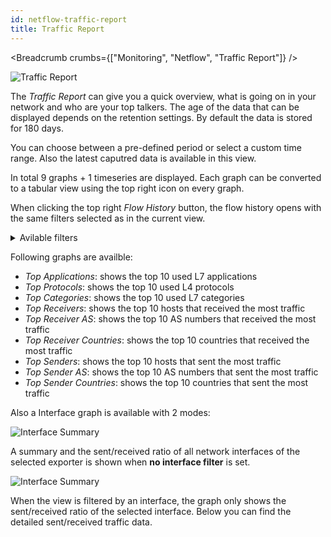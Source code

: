 ---
id: netflow-traffic-report
title: Traffic Report
---


<Breadcrumb crumbs={["Monitoring", "Netflow", "Traffic Report"]} />

![Traffic Report](../assets/i-vertix-netflow/traffic-report-1.png)

The *Traffic Report* can give you a quick overview, what is going on in your network and who are your top talkers.
The age of the data that can be displayed depends on the retention settings. By default the data is stored for 180 days.

You can choose between a pre-defined period or select a custom time range. Also the latest caputred data is available in this view.

In total 9 graphs + 1 timeseries are displayed. Each graph can be converted to a tabular view using the top right icon on every graph.

When clicking the top right *Flow History* button, the flow history opens with the same filters selected as in the current view.

<details>
<summary>Avilable filters</summary>

A lot of filters are avilable to get specific results:

- *Client IP*: filter by client ip
- *Server IP*: filter by server ip
- *Client Network*: filter by client IP using the network CIDR notation
- *Server Network*: filter by server IP using the network CIDR notation
- *Server ASN*: filter server by asn number
- *Client Country*: filter by client country
- *Server Country*: filter by server country
- *Application Protocol*: filter by application (L7) protocol
- *Application Category*: filter by application (L7) category
- *Protocol*: filter by transport (L4) protocol
- *Vlan*: filter by vlan
- *Interface*: filter by input or output interface

</details>

Following graphs are availble:

- *Top Applications*: shows the top 10 used L7 applications
- *Top Protocols*: shows the top 10 used L4 protocols
- *Top Categories*: shows the top 10 used L7 categories
- *Top Receivers*: shows the top 10 hosts that received the most traffic
- *Top Receiver AS*: shows the top 10 AS numbers that received the most traffic
- *Top Receiver Countries*: shows the top 10 countries that received the most traffic
- *Top Senders*: shows the top 10 hosts that sent the most traffic
- *Top Sender AS*: shows the top 10 AS numbers that sent the most traffic
- *Top Sender Countries*: shows the top 10 countries that sent the most traffic

Also a Interface graph is available with 2 modes:

<Tabs>

<TabItem value="sum" label="Summary">

![Interface Summary](../assets/i-vertix-netflow/traffic-report-2.png)

A summary and the sent/received ratio of all network interfaces of the selected exporter is shown when **no interface filter** is set.

</TabItem>
<TabItem value="detail" label="Detailed">

![Interface Summary](../assets/i-vertix-netflow/traffic-report-3.png)

When the view is filtered by an interface, the graph only shows the sent/received ratio of the selected interface.
Below you can find the detailed sent/received traffic data. 

</TabItem>

</Tabs>
